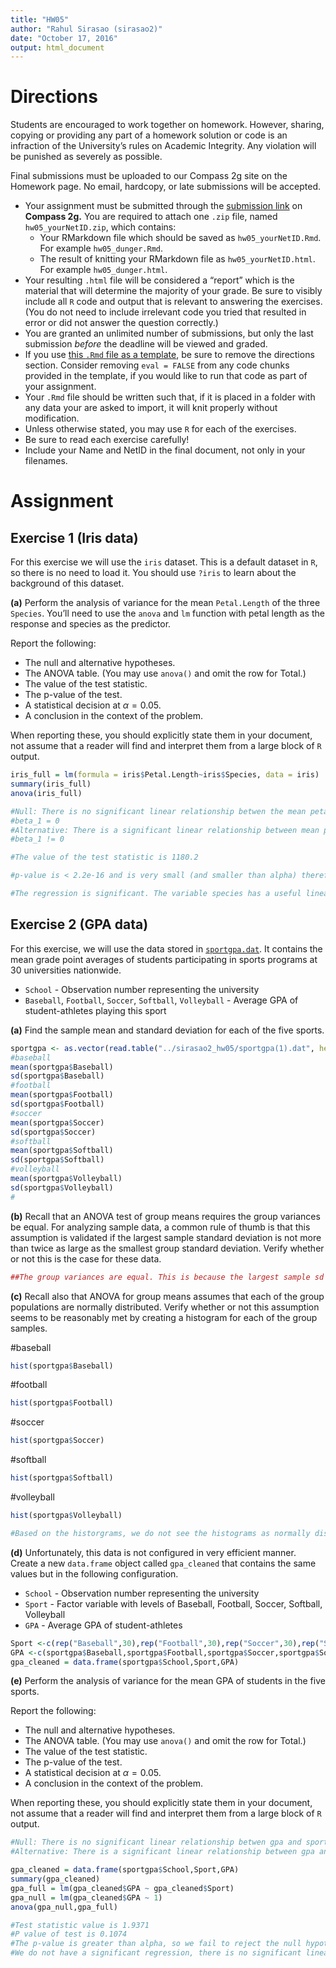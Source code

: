 ---
title: "HW05"
author: "Rahul Sirasao (sirasao2)"
date: "October 17, 2016"
output: html_document
---

# Directions

Students are encouraged to work together on homework. However, sharing, copying or providing any part of a homework solution or code is an infraction of the University's rules on Academic Integrity. Any violation will be punished as severely as possible.

Final submissions must be uploaded to our Compass 2g site on the Homework page. No email, hardcopy, or late submissions will be accepted.

- Your assignment must be submitted through the [submission link](https://compass2g.illinois.edu/webapps/assignment/uploadAssignment?content_id=_2304825_1&course_id=_28042_1&assign_group_id=&mode=cpview) on **Compass 2g.** You are required to attach one `.zip` file, named `hw05_yourNetID.zip`, which contains:
    - Your RMarkdown file which should be saved as `hw05_yourNetID.Rmd`. For example `hw05_dunger.Rmd`.
    - The result of knitting your RMarkdown file as `hw05_yourNetID.html`. For example `hw05_dunger.html`.
- Your resulting `.html` file will be considered a "report" which is the material that will determine the majority of your grade. Be sure to visibly include all `R` code and output that is relevant to answering the exercises. (You do not need to include irrelevant code you tried that resulted in error or did not answer the question correctly.)
- You are granted an unlimited number of submissions, but only the last submission *before* the deadline will be viewed and graded.
- If you use [this `.Rmd` file as a template](hw05.Rmd), be sure to remove the directions section. Consider removing `eval = FALSE` from any code chunks provided in the template, if you would like to run that code as part of your assignment.
- Your `.Rmd` file should be written such that, if it is placed in a folder with any data your are asked to import, it will knit properly without modification.
- Unless otherwise stated, you may use `R` for each of the exercises.
- Be sure to read each exercise carefully!
- Include your Name and NetID in the final document, not only in your filenames.

# Assignment

## Exercise 1 (Iris data)

For this exercise we will use the `iris` dataset. This is a default dataset in `R`, so there is no need to load it. You should use `?iris` to learn about the background of this dataset.

**(a)** Perform the analysis of variance for the mean `Petal.Length` of the three `Species`. You'll need to use the `anova` and `lm` function with petal length as the response and species as the predictor.

Report the following:

- The null and alternative hypotheses.
- The ANOVA table. (You may use `anova()` and omit the row for Total.)
- The value of the test statistic.
- The p-value of the test.
- A statistical decision at $\alpha = 0.05$.
- A conclusion in the context of the problem.

When reporting these, you should explicitly state them in your document, not assume that a reader will find and interpret them from a large block of `R` output.

```{r}
iris_full = lm(formula = iris$Petal.Length~iris$Species, data = iris)
summary(iris_full)
anova(iris_full)

#Null: There is no significant linear relationship betwen the mean petal.length and species. 
#beta_1 = 0
#Alternative: There is a significant linear relationship between mean petal.length and species. 
#beta_1 != 0

#The value of the test statistic is 1180.2 

#p-value is < 2.2e-16 and is very small (and smaller than alpha) therefore we reject the null hypothesis at any reasonable  alpha  level, in this case at alpha=0.05. If the p value is less than alpha we reject the null hypothesis.

#The regression is significant. The variable species has a useful linear relationship with Petal.length
```

## Exercise 2 (GPA data)

For this exercise, we will use the data stored in [`sportgpa.dat`](sportgpa.dat). It contains the mean grade point averages of students participating in sports programs at 30 universities nationwide.

- `School` - Observation number representing the university
- `Baseball`, `Football`, `Soccer`, `Softball`, `Volleyball` - Average GPA of student-athletes playing this sport

**(a)** Find the sample mean and standard deviation for each of the five sports. 
```{r}
sportgpa <- as.vector(read.table("../sirasao2_hw05/sportgpa(1).dat", header = TRUE))
#baseball
mean(sportgpa$Baseball)
sd(sportgpa$Baseball)
#football
mean(sportgpa$Football)
sd(sportgpa$Football)
#soccer
mean(sportgpa$Soccer)
sd(sportgpa$Soccer)
#softball
mean(sportgpa$Softball)
sd(sportgpa$Softball)
#volleyball
mean(sportgpa$Volleyball)
sd(sportgpa$Volleyball)
#

```

**(b)** Recall that an ANOVA test of group means requires the group variances be equal. For analyzing sample data, a common rule of thumb is that this assumption is validated if the largest sample standard deviation is not more than twice as large as the smallest group standard deviation. Verify whether or not this is the case for these data.

```{r}
##The group variances are equal. This is because the largest sample sd (standard deviation) is not more than twice as large as the smallest group's standard deviation.

```

**(c)** Recall also that ANOVA for group means assumes that each of the group populations are normally distributed. Verify whether or not this assumption seems to be reasonably met by creating a histogram for each of the group samples.


#baseball
```{r}
hist(sportgpa$Baseball)
```

#football
```{r}
hist(sportgpa$Football)
```

#soccer
```{r}
hist(sportgpa$Soccer)
```

#softball
```{r}
hist(sportgpa$Softball)
```

#volleyball
```{r}
hist(sportgpa$Volleyball)
```

```{r}
#Based on the historgrams, we do not see the histograms as normally distributed. Therefore, the assumption is not reasonably met.
```

**(d)** Unfortunately, this data is not configured in very efficient manner. Create a new `data.frame` object called `gpa_cleaned` that contains the same values but in the following configuration.

- `School` - Observation number representing the university
- `Sport` - Factor variable with levels of Baseball, Football, Soccer, Softball, Volleyball
- `GPA` - Average GPA of student-athletes

```{r}
Sport <-c(rep("Baseball",30),rep("Football",30),rep("Soccer",30),rep("Softball",30),rep("Volleyball",30))
GPA <-c(sportgpa$Baseball,sportgpa$Football,sportgpa$Soccer,sportgpa$Softball,sportgpa$Volleyball)
gpa_cleaned = data.frame(sportgpa$School,Sport,GPA)
```
**(e)** Perform the analysis of variance for the mean GPA of students in the five sports.

Report the following:

- The null and alternative hypotheses.
- The ANOVA table. (You may use `anova()` and omit the row for Total.)
- The value of the test statistic.
- The p-value of the test.
- A statistical decision at $\alpha = 0.05$.
- A conclusion in the context of the problem.

When reporting these, you should explicitly state them in your document, not assume that a reader will find and interpret them from a large block of `R` output.

```{r}
#Null: There is no significant linear relationship betwen gpa and sports. beta_1 = 0
#Alternative: There is a significant linear relationship between gpa and sports. beta_1 != 0

gpa_cleaned = data.frame(sportgpa$School,Sport,GPA)
summary(gpa_cleaned)
gpa_full = lm(gpa_cleaned$GPA ~ gpa_cleaned$Sport)
gpa_null = lm(gpa_cleaned$GPA ~ 1)
anova(gpa_null,gpa_full)

#Test statistic value is 1.9371
#P value of test is 0.1074
#The p-value is greater than alpha, so we fail to reject the null hypothesis at alpha 0.05
#We do not have a significant regression, there is no significant linear relationship between GPA and sports. 


```



